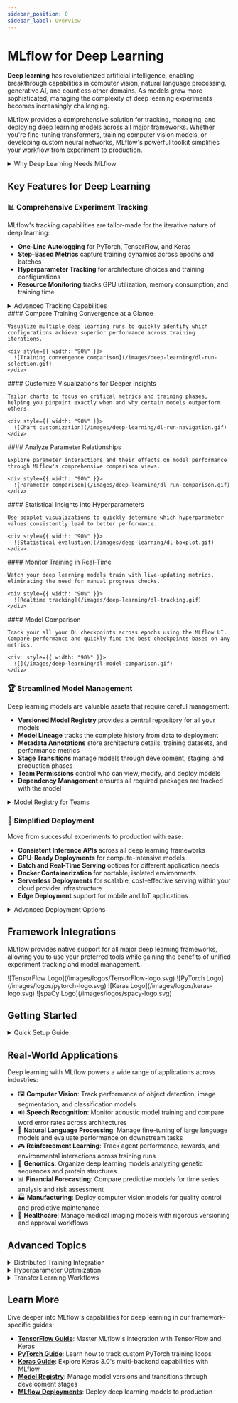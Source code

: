 ```yaml
---
sidebar_position: 0
sidebar_label: Overview
---
```



# MLflow for Deep Learning

**Deep learning** has revolutionized artificial intelligence, enabling breakthrough capabilities in computer vision, natural language processing, generative AI, and countless other domains. As models grow more sophisticated, managing the complexity of deep learning experiments becomes increasingly challenging.

MLflow provides a comprehensive solution for tracking, managing, and deploying deep learning models across all major frameworks. Whether you're fine-tuning transformers, training computer vision models, or developing custom neural networks, MLflow's powerful toolkit simplifies your workflow from experiment to production.

<details>
  <summary>Why Deep Learning Needs MLflow</summary>

#### The Challenges of Modern Deep Learning

- 🔄 **Iterative Development**: Deep learning requires extensive experimentation with architectures, hyperparameters, and training regimes
- 📊 **Complex Metrics**: Models generate numerous metrics across training steps that must be tracked and compared
- 💾 **Large Artifacts**: Models, checkpoints, and visualizations need systematic storage and versioning
- 🧩 **Framework Diversity**: Teams often work across PyTorch, TensorFlow, Keras, and other specialized libraries
- 🔬 **Reproducibility Crisis**: Without proper tracking, recreating results becomes nearly impossible
- 👥 **Team Collaboration**: Multiple researchers need visibility into experiments and the ability to build on each other's work
- 🚀 **Deployment Complexities**: Moving from successful experiments to production introduces new challenges

MLflow addresses these challenges with a framework-agnostic platform that brings structure and clarity to the entire deep learning lifecycle.

</details>

## Key Features for Deep Learning

### 📊 Comprehensive Experiment Tracking

MLflow's tracking capabilities are tailor-made for the iterative nature of deep learning:

- **One-Line Autologging** for PyTorch, TensorFlow, and Keras
- **Step-Based Metrics** capture training dynamics across epochs and batches
- **Hyperparameter Tracking** for architecture choices and training configurations
- **Resource Monitoring** tracks GPU utilization, memory consumption, and training time

<details>
  <summary>Advanced Tracking Capabilities</summary>

#### Beyond Basic Metrics

MLflow's tracking system supports the specialized needs of deep learning workflows:

- **Model Architecture Logging**: Automatically capture neural network structures and parameter counts
- **Dataset Tracking**: Record dataset versions, preprocessing steps, and augmentation parameters
- **Visual Debugging**: Store sample predictions, attention maps, and other visual artifacts
- **Distributed Training**: Monitor metrics across multiple nodes in distributed training setups
- **Custom Artifacts**: Log confusion matrices, embedding projections, and other specialized visualizations
- **Hardware Profiling**: Track GPU/TPU utilization, memory consumption, and throughput metrics
- **Early Stopping Points**: Record when early stopping occurred and store the best model states

</details>

<Tabs>
  <TabItem default label="Chart Comparison" value="chart-comparison">
    #### Compare Training Convergence at a Glance

    Visualize multiple deep learning runs to quickly identify which configurations achieve superior performance across training iterations.

    <div style={{ width: "90%" }}>
      ![Training convergence comparison](/images/deep-learning/dl-run-selection.gif)
    </div>

  </TabItem>

  <TabItem label="Chart Customization" value="chart-customization">
    #### Customize Visualizations for Deeper Insights

    Tailor charts to focus on critical metrics and training phases, helping you pinpoint exactly when and why certain models outperform others.

    <div style={{ width: "90%" }}>
      ![Chart customization](/images/deep-learning/dl-run-navigation.gif)
    </div>

  </TabItem>

  <TabItem label="Run Comparison" value="run-comparison">
    #### Analyze Parameter Relationships

    Explore parameter interactions and their effects on model performance through MLflow's comprehensive comparison views.

    <div style={{ width: "90%" }}>
      ![Parameter comparison](/images/deep-learning/dl-run-comparison.gif)
    </div>

  </TabItem>

  <TabItem label="Statistical Evaluation" value="statistical-evaluation">
    #### Statistical Insights into Hyperparameters

    Use boxplot visualizations to quickly determine which hyperparameter values consistently lead to better performance.

    <div style={{ width: "90%" }}>
      ![Statistical evaluation](/images/deep-learning/dl-boxplot.gif)
    </div>

  </TabItem>

  <TabItem label="Realtime Tracking" value="realtime-tracking">
    #### Monitor Training in Real-Time

    Watch your deep learning models train with live-updating metrics, eliminating the need for manual progress checks.

    <div style={{ width: "90%" }}>
      ![Realtime tracking](/images/deep-learning/dl-tracking.gif)
    </div>

  </TabItem>

  <TabItem label="Model Comparison" value="model-comparison">
    #### Model Comparison

    Track your all your DL checkpoints across epochs using the MLflow UI. Compare performance and quickly find the best checkpoints based on any metrics.

    <div  style={{ width: "90%" }}>
      ![](/images/deep-learning/dl-model-comparison.gif)
    </div>

  </TabItem>
</Tabs>

### 🏆 Streamlined Model Management

Deep learning models are valuable assets that require careful management:

- **Versioned Model Registry** provides a central repository for all your models
- **Model Lineage** tracks the complete history from data to deployment
- **Metadata Annotations** store architecture details, training datasets, and performance metrics
- **Stage Transitions** manage models through development, staging, and production phases
- **Team Permissions** control who can view, modify, and deploy models
- **Dependency Management** ensures all required packages are tracked with the model

<details>
  <summary>Model Registry for Teams</summary>

#### Collaborative Model Development

The MLflow Model Registry enhances team productivity through:

- **Transition Requests**: Team members can request model promotion with documented justifications
- **Approval Workflows**: Implement governance with required approvals for production deployments (managed MLflow only)
- **Performance Baselines**: Set threshold requirements before models can advance to production
- **Rollback Capabilities**: Quickly revert to previous versions if issues arise
- **Activity Feeds**: Track who made changes to models and when (managed MLflow only)
- **Webhook Integration**: Trigger CI/CD pipelines and notifications based on registry events (managed MLflow only)
- **Model Documentation**: Store comprehensive documentation alongside model artifacts

</details>

### 🚀 Simplified Deployment

Move from successful experiments to production with ease:

- **Consistent Inference APIs** across all deep learning frameworks
- **GPU-Ready Deployments** for compute-intensive models
- **Batch and Real-Time Serving** options for different application needs
- **Docker Containerization** for portable, isolated environments
- **Serverless Deployments** for scalable, cost-effective serving within your cloud provider infrastructure
- **Edge Deployment** support for mobile and IoT applications

<details>
  <summary>Advanced Deployment Options</summary>

#### Beyond Basic Serving

MLflow supports sophisticated deployment scenarios for deep learning:

- **Model Ensembling**: Deploy multiple models with voting or averaging mechanisms
- **Custom Preprocessing/Postprocessing**: Attach data transformation pipelines to your model
- **Optimized Inference**: Support for quantization, pruning, and other optimization techniques
- **Monitoring Integration**: Connect to observability platforms for production tracking
- **Hardware Acceleration**: Leverage GPU/TPU resources for high-throughput inference in cloud provider infrastructure
- **Scalable Architecture**: Handle variable loads with auto-scaling capabilities (managed MLflow only)
- **Multi-Framework Deployment**: Mix models from different frameworks in the same serving environment

</details>

## Framework Integrations

MLflow provides native support for all major deep learning frameworks, allowing you to use your preferred tools while gaining the benefits of unified experiment tracking and model management.

<CardGroup>
  <LogoCard description="Seamlessly track TensorFlow experiments with one-line autologging. Capture training metrics, model architecture, and TensorBoard visualizations in a centralized repository." link="/ml/deep-learning/tensorflow">
    <span>![TensorFlow Logo](/images/logos/TensorFlow-logo.svg)</span>
  </LogoCard>

  <LogoCard description="Integrate MLflow with PyTorch's flexible deep learning ecosystem. Log metrics from custom training loops, save model checkpoints, and simplify deployment for production." link="/ml/deep-learning/pytorch">
    <span>![PyTorch Logo](/images/logos/pytorch-logo.svg)</span>
  </LogoCard>

  <LogoCard description="Harness Keras 3.0's multi-backend capabilities with comprehensive MLflow tracking. Monitor training across TensorFlow, PyTorch, and JAX backends with consistent experiment management." link="/ml/deep-learning/keras">
    <span>![Keras Logo](/images/logos/keras-logo.svg)</span>
  </LogoCard>

  <LogoCard description="Track and manage spaCy NLP models throughout their lifecycle. Log training metrics, compare model versions, and deploy language processing pipelines to production." link="/ml/model/#spacyspacy">
    <span>![spaCy Logo](/images/logos/spacy-logo.svg)</span>
  </LogoCard>
</CardGroup>

## Getting Started

<details>
  <summary>Quick Setup Guide</summary>

### 1. Install MLflow

```bash
pip install mlflow
```

Ensure that you have the appropriate DL integration package installed. For example, for PyTorch with image model support:

```bash
pip install torch torchvision
```

### 2. Start Tracking Server (Optional)

```bash
# Start a local tracking server
mlflow server --host 0.0.0.0 --port 5000
```

### 3. Enable Autologging

```python
import mlflow

# For TensorFlow/Keras
mlflow.tensorflow.autolog()

# For PyTorch Lightning
mlflow.pytorch.autolog()

# For all supported frameworks
mlflow.autolog()
```

### 4. Train Your Model Normally

```python
# Your existing training code works unchanged!
model.fit(train_data, train_labels, epochs=10, validation_data=(val_data, val_labels))
```

### 5. View Results

Open the MLflow UI to see your tracked experiments:

```bash
mlflow ui
```

Or if using a tracking server:

```
http://localhost:5000
```

</details>

## Real-World Applications

Deep learning with MLflow powers a wide range of applications across industries:

- 🖼️ **Computer Vision**: Track performance of object detection, image segmentation, and classification models
- 🔊 **Speech Recognition**: Monitor acoustic model training and compare word error rates across architectures
- 📝 **Natural Language Processing**: Manage fine-tuning of large language models and evaluate performance on downstream tasks
- 🎮 **Reinforcement Learning**: Track agent performance, rewards, and environmental interactions across training runs
- 🧬 **Genomics**: Organize deep learning models analyzing genetic sequences and protein structures
- 📊 **Financial Forecasting**: Compare predictive models for time series analysis and risk assessment
- 🏭 **Manufacturing**: Deploy computer vision models for quality control and predictive maintenance
- 🏥 **Healthcare**: Manage medical imaging models with rigorous versioning and approval workflows

## Advanced Topics

<details>
  <summary>Distributed Training Integration</summary>

MLflow integrates seamlessly with distributed training frameworks:

- **Horovod**: Track metrics across distributed TensorFlow and PyTorch training
- **PyTorch DDP**: Monitor distributed data parallel training
- **TensorFlow Distribution Strategies**: Log metrics from multi-GPU and multi-node training
- **Ray**: Integrate with Ray's distributed computing ecosystem

Example with PyTorch DDP:

```python
import mlflow
import torch.distributed as dist
from torch.nn.parallel import DistributedDataParallel

mlflow.pytorch.autolog()

# Initialize process group
dist.init_process_group(backend="nccl")

# Create model and move to GPU with DDP wrapper
model = DistributedDataParallel(model.to(rank))

# MLflow tracking works normally with DDP
with mlflow.start_run():
    trainer.fit(model)
```

</details>

<details>
  <summary>Hyperparameter Optimization</summary>

MLflow integrates with popular hyperparameter optimization frameworks:

- **Optuna**: Track trials and visualize optimization results
- **Ray Tune**: Monitor distributed hyperparameter sweeps
- **Weights & Biases Sweeps**: Synchronize W&B sweeps with MLflow tracking
- **HyperOpt**: Organize and compare hyperparameter search results

Example with Optuna:

```python
import mlflow
import optuna


def objective(trial):
    with mlflow.start_run(nested=True):
        # Suggest hyperparameters
        lr = trial.suggest_float("lr", 1e-5, 1e-1, log=True)
        batch_size = trial.suggest_categorical("batch_size", [16, 32, 64, 128])

        # Log parameters to MLflow
        mlflow.log_params({"lr": lr, "batch_size": batch_size})

        # Train model
        model = create_model(lr)
        result = train_model(model, batch_size)

        # Log results
        mlflow.log_metrics({"accuracy": result["accuracy"]})

        return result["accuracy"]


# Create study
with mlflow.start_run():
    study = optuna.create_study(direction="maximize")
    study.optimize(objective, n_trials=100)

    # Log best parameters
    mlflow.log_params({f"best_{k}": v for k, v in study.best_params.items()})
    mlflow.log_metric("best_accuracy", study.best_value)
```

</details>

<details>
  <summary>Transfer Learning Workflows</summary>

MLflow helps organize transfer learning and fine-tuning workflows:

- **Base Model Registry**: Maintain a catalog of pre-trained models
- **Fine-Tuning Tracking**: Monitor performance as you adapt models to new tasks
- **Layer Freezing Analysis**: Compare different layer freezing strategies
- **Learning Rate Scheduling**: Track the impact of different learning rate strategies for fine-tuning

Example tracking a fine-tuning run:

```python
import mlflow
import torch
from transformers import AutoModelForSequenceClassification

with mlflow.start_run():
    # Log base model information
    base_model_name = "bert-base-uncased"
    mlflow.log_param("base_model", base_model_name)

    # Create and customize model for fine-tuning
    model = AutoModelForSequenceClassification.from_pretrained(base_model_name)

    # Log which layers are frozen
    frozen_layers = ["embeddings", "encoder.layer.0", "encoder.layer.1"]
    mlflow.log_param("frozen_layers", frozen_layers)

    # Freeze specified layers
    for name, param in model.named_parameters():
        if any(layer in name for layer in frozen_layers):
            param.requires_grad = False

    # Log trainable parameter count
    trainable_params = sum(p.numel() for p in model.parameters() if p.requires_grad)
    total_params = sum(p.numel() for p in model.parameters())
    mlflow.log_params(
        {
            "trainable_params": trainable_params,
            "total_params": total_params,
            "trainable_percentage": trainable_params / total_params,
        }
    )

    # Fine-tune and track results...
```

</details>

## Learn More

Dive deeper into MLflow's capabilities for deep learning in our framework-specific guides:

- **[TensorFlow Guide](/ml/deep-learning/tensorflow)**: Master MLflow's integration with TensorFlow and Keras
- **[PyTorch Guide](/ml/deep-learning/pytorch)**: Learn how to track custom PyTorch training loops
- **[Keras Guide](/ml/deep-learning/keras)**: Explore Keras 3.0's multi-backend capabilities with MLflow
- **[Model Registry](/ml/model-registry)**: Manage model versions and transitions through development stages
- **[MLflow Deployments](/ml/deployment)**: Deploy deep learning models to production
